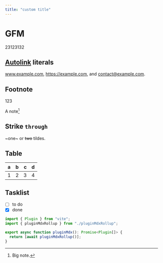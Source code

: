 ```yaml
---
title: "custom title"
---
```


# GFM

23123132

## [Autolink](/index) literals

www.example.com, https://example.com, and contact@example.com.

## Footnote

123

A note[^1]

[^1]: Big note.

## Strike `through`

~one~ or ~~two~~ tildes.

## Table

| a   | b   |   c |  d  |
| --- | :-- | --: | :-: |
| 1   | 2   |   3 |  4  |

## Tasklist

- [ ] to do
- [x] done

```ts
import { Plugin } from "vite";
import { pluginMdxRollup } from "./pluginMdxRollup";

export async function pluginMdx(): Promise<Plugin[]> {
  return [await pluginMdxRollup()];
}
```
